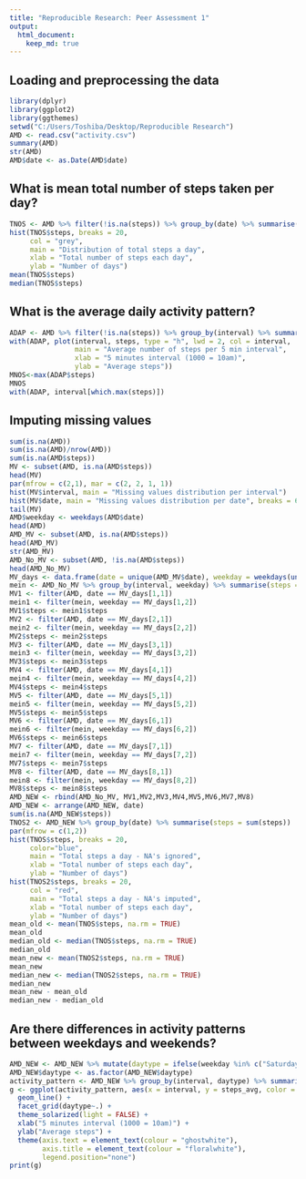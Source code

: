 ```yaml
---
title: "Reproducible Research: Peer Assessment 1"
output: 
  html_document:
    keep_md: true
---
```



## Loading and preprocessing the data

```r
library(dplyr)
library(ggplot2)
library(ggthemes)
setwd("C:/Users/Toshiba/Desktop/Reproducible Research")
AMD <- read.csv("activity.csv")
summary(AMD)
str(AMD)
AMD$date <- as.Date(AMD$date)
```


## What is mean total number of steps taken per day?

```r
TNOS <- AMD %>% filter(!is.na(steps)) %>% group_by(date) %>% summarise(steps = sum(steps))
hist(TNOS$steps, breaks = 20,
     col = "grey",
     main = "Distribution of total steps a day",
     xlab = "Total number of steps each day",
     ylab = "Number of days")
mean(TNOS$steps)
median(TNOS$steps)
```


## What is the average daily activity pattern?


```r
ADAP <- AMD %>% filter(!is.na(steps)) %>% group_by(interval) %>% summarise(steps = mean(steps))
with(ADAP, plot(interval, steps, type = "h", lwd = 2, col = interval,
                main = "Average number of steps per 5 min interval",
                xlab = "5 minutes interval (1000 = 10am)",
                ylab = "Average steps"))
MNOS<-max(ADAP$steps)
MNOS
with(ADAP, interval[which.max(steps)])
```


## Imputing missing values

```r
sum(is.na(AMD))
sum(is.na(AMD)/nrow(AMD))
sum(is.na(AMD$steps))
MV <- subset(AMD, is.na(AMD$steps))
head(MV)
par(mfrow = c(2,1), mar = c(2, 2, 1, 1))
hist(MV$interval, main = "Missing values distribution per interval")
hist(MV$date, main = "Missing values distribution per date", breaks = 61)
tail(MV)
AMD$weekday <- weekdays(AMD$date)
head(AMD)
AMD_MV <- subset(AMD, is.na(AMD$steps))
head(AMD_MV)
str(AMD_MV)
AMD_No_MV <- subset(AMD, !is.na(AMD$steps))
head(AMD_No_MV)
MV_days <- data.frame(date = unique(AMD_MV$date), weekday = weekdays(unique(AMD_MV$date)))
mein <- AMD_No_MV %>% group_by(interval, weekday) %>% summarise(steps = mean(steps))
MV1 <- filter(AMD, date == MV_days[1,1])
mein1 <- filter(mein, weekday == MV_days[1,2])
MV1$steps <- mein1$steps
MV2 <- filter(AMD, date == MV_days[2,1])
mein2 <- filter(mein, weekday == MV_days[2,2])
MV2$steps <- mein2$steps
MV3 <- filter(AMD, date == MV_days[3,1])
mein3 <- filter(mein, weekday == MV_days[3,2])
MV3$steps <- mein3$steps
MV4 <- filter(AMD, date == MV_days[4,1])
mein4 <- filter(mein, weekday == MV_days[4,2])
MV4$steps <- mein4$steps
MV5 <- filter(AMD, date == MV_days[5,1])
mein5 <- filter(mein, weekday == MV_days[5,2])
MV5$steps <- mein5$steps
MV6 <- filter(AMD, date == MV_days[6,1])
mein6 <- filter(mein, weekday == MV_days[6,2])
MV6$steps <- mein6$steps
MV7 <- filter(AMD, date == MV_days[7,1])
mein7 <- filter(mein, weekday == MV_days[7,2])
MV7$steps <- mein7$steps
MV8 <- filter(AMD, date == MV_days[8,1])
mein8 <- filter(mein, weekday == MV_days[8,2])
MV8$steps <- mein8$steps
AMD_NEW <- rbind(AMD_No_MV, MV1,MV2,MV3,MV4,MV5,MV6,MV7,MV8)
AMD_NEW <- arrange(AMD_NEW, date)
sum(is.na(AMD_NEW$steps))
TNOS2 <- AMD_NEW %>% group_by(date) %>% summarise(steps = sum(steps))
par(mfrow = c(1,2))
hist(TNOS$steps, breaks = 20,
     color="blue",
     main = "Total steps a day - NA's ignored",
     xlab = "Total number of steps each day", 
     ylab = "Number of days")
hist(TNOS2$steps, breaks = 20,
     col = "red",
     main = "Total steps a day - NA's imputed",
     xlab = "Total number of steps each day", 
     ylab = "Number of days")
mean_old <- mean(TNOS$steps, na.rm = TRUE)
mean_old
median_old <- median(TNOS$steps, na.rm = TRUE)
median_old
mean_new <- mean(TNOS2$steps, na.rm = TRUE)
mean_new
median_new <- median(TNOS2$steps, na.rm = TRUE)
median_new
mean_new - mean_old
median_new - median_old
```


## Are there differences in activity patterns between weekdays and weekends?

```r
AMD_NEW <- AMD_NEW %>% mutate(daytype = ifelse(weekday %in% c("Saturday", "Sunday"), "Weekend", "Weekday"))
AMD_NEW$daytype <- as.factor(AMD_NEW$daytype)
activity_pattern <- AMD_NEW %>% group_by(interval, daytype) %>% summarise(steps_avg = mean(steps)) 
g <- ggplot(activity_pattern, aes(x = interval, y = steps_avg, color = daytype)) + 
  geom_line() +
  facet_grid(daytype~.) +
  theme_solarized(light = FALSE) +
  xlab("5 minutes interval (1000 = 10am)") +
  ylab("Average steps") +
  theme(axis.text = element_text(colour = "ghostwhite"),
        axis.title = element_text(colour = "floralwhite"),
        legend.position="none")
print(g)
```
